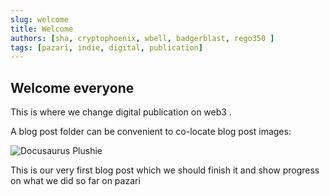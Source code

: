 ```yaml
---
slug: welcome
title: Welcome
authors: [sha, cryptophoenix, wbell, badgerblast, rego350 ]
tags: [pazari, indie, digital, publication]
---
```


## Welcome everyone

This is where we change digital publication on web3 .

A blog post folder can be convenient to co-locate blog post images:

![Docusaurus Plushie](./pazari-full.png)

This is our very first blog post which we should finish it and show progress on what we did so far on pazari
